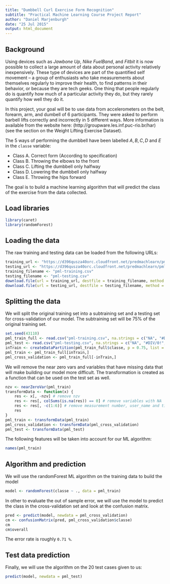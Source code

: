 ```yaml
---
title: "Dumbbell Curl Exercise Form Recognition"
subtitle: "Practical Machine Learning Course Project Report"
author: "Daniel Marjenburgh"
date: "25 Jul 2015"
output: html_document
---
```


## Background
Using devices such as *Jawbone Up*, *Nike FuelBand*, and *Fitbit* it is now possible to collect a large amount of data about personal activity relatively inexpensively. These type of devices are part of the quantified self movement – a group of enthusiasts who take measurements about themselves regularly to improve their health, to find patterns in their behavior, or because they are tech geeks. One thing that people regularly do is quantify how much of a particular activity they do, but they rarely quantify how well they do it.

In this project, your goal will be to use data from accelerometers on the belt, forearm, arm, and dumbell of 6 participants. They were asked to perform barbell lifts correctly and incorrectly in 5 different ways. More information is available from the website here: (http://groupware.les.inf.puc-rio.br/har) (see the section on the Weight Lifting Exercise Dataset). 

The 5 ways of performing the dumbbell have been labelled $A, B, C, D$ and $E$ in the `classe` variable:

- Class A. Correct form (According to specification)
- Class B. Throwing the elbows to the front
- Class C. Lifting the dumbbell only halfway
- Class D. Lowering the dumbbell only halfway
- Class E. Throwing the hips forward

The goal is to build a machine learning algorithm that will predict the class of the exercise from the data collected.

## Load libraries
```r
library(caret)
library(randomForest)
```

## Loading the data
The raw training and testing data can be loaded from the following URLs:
```r
training_url <- "https://d396qusza40orc.cloudfront.net/predmachlearn/pml-training.csv"
testing_url <- "https://d396qusza40orc.cloudfront.net/predmachlearn/pml-testing.csv"
training_filename <- "pml-training.csv"
testing_filename <- "pml-testing.csv"
download.file(url = training_url, destfile = training_filename, method = "curl")
download.file(url = testing_url, destfile = testing_filename, method = "curl")
```

## Splitting the data
We will split the original training set into a subtraining set and a testing set for cross-validation of our model.
The subtraining set will be 75% of the original training set.
```r
set.seed(43110)
pml_train_full <- read.csv("pml-training.csv", na.strings = c("NA", "#DIV/0!", ""))
pml_test <- read.csv("pml-testing.csv", na.strings = c("NA", "#DIV/0!", ""))
inTrain <- createDataPartition(pml_train_full$classe, p = 0.75, list = FALSE)
pml_train <- pml_train_full[inTrain,]
pml_cross_validation <- pml_train_full[-inTrain,]
```

We will remove the near zero vars and variables that have missing data that will make building our model more difficult. The transformation is created as a function that can be used on the test set as well.
```r
nzv <- nearZeroVar(pml_train)
transformData <- function(x) {
    res <- x[, -nzv] # remove nzv
    res <- res[, colSums(is.na(res)) == 0] # remove variables with NA
    res <- res[, -c(1:6)] # remove measurement number, user_name and timestamps
    res
}
pml_train <- transformData(pml_train)
pml_cross_validation <- transformData(pml_cross_validation)
pml_test <- transformData(pml_test)
```

The following features will be taken into account for our ML algorithm:
```r
names(pml_train)
```

## Algorithm and prediction
We will use the randomForest ML algorithm on the training data to build the model
```r
model <- randomForest(classe ~ ., data = pml_train)
```

In other to evaluate the out of sample error, we will use the model to predict the class in the cross-validation set
and look at the confusion matrix.
```r
pred <- predict(model, newdata = pml_cross_validation)
cm <- confusionMatrix(pred, pml_cross_validation$classe)
cm
cm$overall
```

The error rate is roughly `0.71 %`.

## Test data prediction
Finally, we will use the algorithm on the 20 test cases given to us:
```r
predict(model, newdata = pml_test)
```
